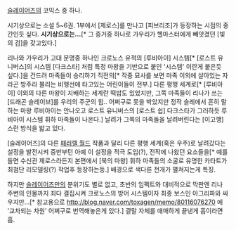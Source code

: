 [[슬레이어즈]]의 코믹스 중 하나.

시기상으로는 소설 5~6권. 1부에서 [제로스]를 만나고 [피브리조]가 등장하는 시점의 중간인듯 싶다. '''시기상으로는...'''[* 그 증거중 하나로 가우리가 헬마스터에게 빼앗겼던 [빛의 검]을 갖고있다.]

리나와 가우리가 고대 문명중 하나인 크로노스 유적의 [루비아이] 시스템[* [로스트 유니버스]의 시스템 [다크스타] 처럼 특정 마왕을 기반으로 붙인 '시스템' 이란게 붙은듯 싶다.]을 건드려 마족들이 승리하기 직전의[* 작중 묘사를 보면 마족 이외에 살아있는 자라곤 방주라 불리는 비행선에 타고있는 어린이들이 전부.] 다른 평행 세계로[* [루비아이] 이외의 다른 마왕이 지배하는 세계란 떡밥도 있었지만, 그쪽 마족들이 리나가 쓰는 [드래곤 슬레이브]를 우리의 주군의 힘.. 어쩌구로 못을 박았지만 정작 슬레에서 흔히 말하는 마왕 루비아이는 안나오고 로스트 유니버스의 [로스트 쉽] 다크스타가 그러하듯 루비아이 시스템 휘하 마족들이 나온다.] 날려가 그쪽의 마족들을 날려버린다는 [이고깽]스런 방식을 밟고 있다. 

[슬레이어즈]의 다른 [[패러렐 월드]] 작품과 달리 다른 평행 세계(혹은 우주)로 날려갔다는 설정을 발전시켜 중반부턴 아예 이 설정을 적극 도입(?), 전작에 나왔던 요소들을[* 예를들면 수신관 제로스라든지 본편에서 [북의 마왕] 휘하 마족들의 소굴로 유명한 카타트가 최첨단 리모델링(?) 작업후 등장하는등.] 배경으로 색다른 전개가 펼쳐지는게 특징.

하지만 [[슬레이어즈]]만의 분위기도 별로 없고, 초반의 임펙트와 대비적으로 막판엔 리나 주변의 인물까지 죄다 결집시켜 크로노스의 방어 시스템이자 최종 보스인 아그리파와 싸우지만...[* 참고용으로 http://blog.naver.com/toxagen/memo/80116076270 에 '교차되는 차원' 어쩌구로 번역해놓은게 있다.] 결말 자체를 애매하게 끝낸게 흠이라면 흠.
